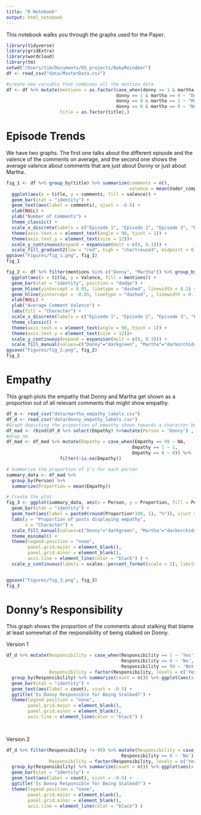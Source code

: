 ```yaml
---
title: "R Notebook"
output: html_notebook
---
```


This notebook walks you through the graphs used for the Paper. 
```r
library(tidyverse)
library(gridExtra)
library(wordcloud)
library(tm)
setwd("/Users/tim/Documents/DS_projects/BabyReindeer")
df <- read_csv("data/MasterData.csv")

#create new variable that combines all the mention data
df <- df %>% mutate(mentions = as.factor(case_when(donny == 1 & martha == 1 ~ "Both", 
                                         donny == 1 & martha == 0 ~ "Donny",
                                         donny == 0 & martha == 1 ~ "Martha",
                                         donny == 0 & martha == 0 ~ "Neither")), 
                    title = as.factor(title),)

```

# Episode Trends
We have two graphs. The first one talks about the different episode and the valence of the comments on average, and the second one shows the average valence about comments that are just about Donny or just about Martha. 
```r
fig_1 <- df %>% group_by(title) %>% summarize(comments = n(), 
                                              valence = mean(Vader_compound)) %>% 
  ggplot(aes(x = title, y = comments, fill = valence)) + 
  geom_bar(stat = "identity") + 
  geom_text(aes(label = comments), vjust = -0.5) +
  xlab(NULL) + 
  ylab("Number of Comments") + 
  theme_classic() + 
  scale_x_discrete(labels = c("Episode 1", "Episode 2", "Episode 3", "Episode 4", "Episode 5", "Episode 6", "Episode 7")) +
  theme(axis.text.x = element_text(angle = 90, hjust = 1)) + 
  theme(axis.text.y = element_text(size = 12))+ 
  scale_y_continuous(expand = expansion(mult = c(0, 0.1))) + 
  scale_fill_gradient2(low = "red", high = "chartreuse3", midpoint = 0) 
ggsave("Figures/fig_1.png", fig_1)
fig_1
```

```r
fig_2 <- df %>% filter(mentions %in% c("Donny", "Martha")) %>% group_by(title, mentions) %>% summarize(Valence = mean(Vader_compound)) %>% 
  ggplot(aes(x = title, y = Valence, fill = mentions)) +
  geom_bar(stat = "identity", position = "dodge") + 
  geom_hline(yintercept = 0.05, linetype = "dashed", linewidth = 0.1) +
  geom_hline(yintercept = -0.05, linetype = "dashed", , linewidth = 0.1) +
  xlab(NULL) +
  ylab("Average Comment Valence") + 
  labs(fill = "Character") + 
  scale_x_discrete(labels = c("Episode 1", "Episode 2", "Episode 3", "Episode 4", "Episode 5", "Episode 6", "Episode 7")) +
  theme_classic() + 
  theme(axis.text.x = element_text(angle = 90, hjust = 1)) + 
  theme(axis.text.y = element_text(size = 12))+ 
  scale_y_continuous(expand = expansion(mult = c(0, 0.1))) + 
  scale_fill_manual(values=c("Donny"="darkgreen", "Martha"="darkorchid4"))
ggsave("Figures/fig_2.png", fig_2)
fig_2
```


# Empathy
This graph plots the empathy that Donny and Martha get shown as a proportion out of all relevant comments that might show empathy. 
```r
df_m <- read_csv("data/martha_empathy_labels.csv")
df_d <- read_csv("data/donny_empathy_labels.csv")
#Graph depicting the proportion of empathy shown towards a character between martha and Donny
df_mad <- rbind(df_d %>% select(Empathy) %>%mutate(Person = 'Donny') , df_m %>% select(Empathy) %>%mutate(Person = 'Martha'))
#drop na
df_mad <- df_mad %>% mutate(Empathy = case_when(Empathy == 99 ~ NA, 
                                               Empathy == 1 ~ 1, 
                                               Empathy == 0 ~ 0)) %>% 
                    filter(!is.na(Empathy))

# Summarize the proportion of 1's for each person
summary_data <- df_mad %>%
  group_by(Person) %>%
  summarize(Proportion = mean(Empathy))
```

```r

# Create the plot
fig_3 <- ggplot(summary_data, aes(x = Person, y = Proportion, fill = Person)) +
  geom_bar(stat = "identity") +
  geom_text(aes(label = paste0(round(Proportion*100, 1), "%")), vjust = -0.5, size = 5) + 
  labs(y = "Proportion of posts displaying empathy",
       x = "Character") +
  scale_fill_manual(values=c("Donny"="darkgreen", "Martha"="darkorchid4")) +
  theme_minimal() +
  theme(legend.position = "none", 
        panel.grid.major = element_blank(),  
        panel.grid.minor = element_blank(),   
        axis.line = element_line(color = "black") ) +
  scale_y_continuous(labels = scales::percent_format(scale = 1), limits = c(0, 1))


ggsave("Figures/fig_3.png", fig_3)
fig_3
```



# Donny's Responsibility
This graph shows the proportion of the comments about stalking that blame at least somewhat of the responsibility of being stalked on Donny. 

Version 1


```r
df_d %>% mutate(Responsibility = case_when(Responsibility == 1 ~ 'Yes', 
                                           Responsibility == 0 ~ 'No', 
                                           Responsibility == 99 ~ 'Not Applicable'), 
                Responsibility = factor(Responsibility, levels = c('Yes', 'No', 'Not Applicable'))) %>% 
  group_by(Responsibility) %>% summarize(count = n()) %>% ggplot(aes(x = Responsibility, y = count, fill = Responsibility)) +
  geom_bar(stat = "identity") + 
  geom_text(aes(label = count), vjust = -0.5) + 
  ggtitle('Is Donny Responsible for Being Stalked?') + 
  theme(legend.position = "none", 
        panel.grid.major = element_blank(),  
        panel.grid.minor = element_blank(),   
        axis.line = element_line(color = "black") ) 

  
```
Version 2

```r
df_d %>% filter(Responsibility != 99) %>% mutate(Responsibility = case_when(Responsibility == 1 ~ 'Yes', 
                                           Responsibility == 0 ~ 'No'), 
                Responsibility = factor(Responsibility, levels = c('Yes', 'No'))) %>% 
  group_by(Responsibility) %>% summarize(count = n()) %>% ggplot(aes(x = Responsibility, y = count, fill = Responsibility)) +
  geom_bar(stat = "identity") + 
  geom_text(aes(label = count), vjust = -0.5) + 
  ggtitle('Is Donny Responsible for Being Stalked?') + 
  theme(legend.position = "none", 
        panel.grid.major = element_blank(),  
        panel.grid.minor = element_blank(),   
        axis.line = element_line(color = "black") ) 

  
```
